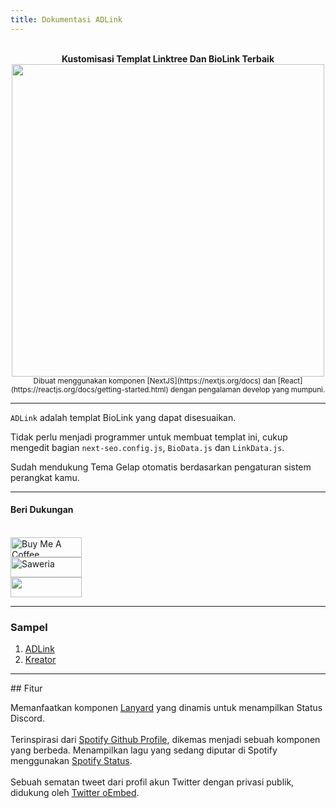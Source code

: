 ```yaml
---
title: Dokumentasi ADLink
---
```


<script src="https://code.iconify.design/iconify-icon/1.0.7/iconify-icon.min.js"></script>

<br />
<center><strong>Kustomisasi Templat Linktree Dan BioLink Terbaik</strong></center>
<center><img src="/preview.png" width="500" height="500" /></center>
<center><small>Dibuat menggunakan komponen [NextJS](https://nextjs.org/docs) dan [React](https://reactjs.org/docs/getting-started.html) dengan pengalaman develop yang mumpuni.</small></center>

---

`ADLink` adalah templat BioLink yang dapat disesuaikan.

Tidak perlu menjadi programmer untuk membuat templat ini, cukup mengedit bagian `next-seo.config.js`, `BioData.js` dan `LinkData.js`.

<Callout type="info">
Sudah mendukung Tema Gelap otomatis berdasarkan pengaturan sistem perangkat kamu.
</Callout>

---
#### Beri Dukungan
<br/>
<a href="https://www.buymeacoffee.com/agcrisbp" target="_blank"><img src="https://cdn.buymeacoffee.com/buttons/v2/default-yellow.png" alt="Buy Me A Coffee" height="32px" width="114px" /></a>
<br />
<a href="https://saweria.co/agcrisbp" target="_blank"><img src="https://aghea.site/saweria-button.png" alt="Saweria" height="32px" width="114px" /></a>
<br />
<a href="https://github.com/sponsors/agcrisbp" target="_blank" title="Sponsor"><img src="https://raw.githubusercontent.com/agcrisbp/blog/f7c9c786bff7f064c7e9397a720c49e5112117e8/public/sponsor-badge.svg" height="32" width="114" /></a>

---

### Sampel
  1. [ADLink](https://adlink.vercel.app/)
  2. [Kreator](https://m.agcrisbp.my.id)

---

<Callout type="info">
## Fitur

<iconify-icon icon="logos:discord-icon"></iconify-icon> Memanfaatkan komponen [Lanyard](https://github.com/Phineas/lanyard) yang dinamis untuk menampilkan Status Discord.<br /><br/>
<iconify-icon icon="logos:spotify-icon"></iconify-icon> Terinspirasi dari [Spotify Github Profile](https://github.com/kittinan/spotify-github-profile), dikemas menjadi sebuah komponen yang berbeda. Menampilkan lagu yang sedang diputar di Spotify menggunakan [Spotify Status](../frontend#menambah-status-spotify).<br /><br/>
<iconify-icon icon="logos:twitter"></iconify-icon> Sebuah sematan tweet dari profil akun Twitter dengan privasi publik, didukung oleh [Twitter oEmbed](https://developer.twitter.com/docs/twitter-for-websites/timelines/guides/oembed-api).
</Callout>